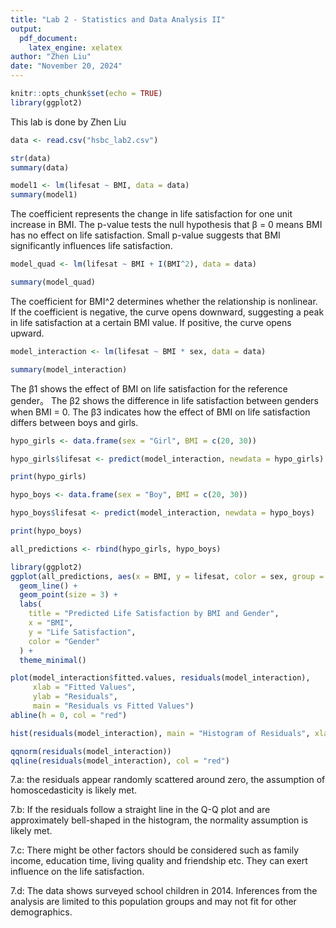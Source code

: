 ```yaml
---
title: "Lab 2 - Statistics and Data Analysis II"
output: 
  pdf_document:
    latex_engine: xelatex
author: "Zhen Liu"
date: "November 20, 2024"
---
```


```r
knitr::opts_chunk$set(echo = TRUE)
library(ggplot2)
```
This lab is done by Zhen Liu

```r
data <- read.csv("hsbc_lab2.csv")

str(data)
summary(data)

model1 <- lm(lifesat ~ BMI, data = data)
summary(model1)
```
The coefficient represents the change in life satisfaction for one unit increase in BMI. The p-value tests the null hypothesis that β = 0 means BMI has no effect on life satisfaction. Small p-value suggests that BMI significantly influences life satisfaction.

```r
model_quad <- lm(lifesat ~ BMI + I(BMI^2), data = data)

summary(model_quad)
```
The coefficient for BMI^2 determines whether the relationship is nonlinear. If the coefficient is negative, the curve opens downward, suggesting a peak in life satisfaction at a certain BMI value. If positive, the curve opens upward.

```r
model_interaction <- lm(lifesat ~ BMI * sex, data = data)

summary(model_interaction)
```
The β1 shows the effect of BMI on life satisfaction for the reference gender。
The β2 shows the difference in life satisfaction between genders when BMI = 0.
The β3 indicates how the effect of BMI on life satisfaction differs between boys and girls.


```r
hypo_girls <- data.frame(sex = "Girl", BMI = c(20, 30))

hypo_girls$lifesat <- predict(model_interaction, newdata = hypo_girls)

print(hypo_girls)
```



```r
hypo_boys <- data.frame(sex = "Boy", BMI = c(20, 30))

hypo_boys$lifesat <- predict(model_interaction, newdata = hypo_boys)

print(hypo_boys)
```

```r
all_predictions <- rbind(hypo_girls, hypo_boys)

library(ggplot2)
ggplot(all_predictions, aes(x = BMI, y = lifesat, color = sex, group = sex)) +
  geom_line() +
  geom_point(size = 3) +
  labs(
    title = "Predicted Life Satisfaction by BMI and Gender",
    x = "BMI",
    y = "Life Satisfaction",
    color = "Gender"
  ) +
  theme_minimal()
```

```r
plot(model_interaction$fitted.values, residuals(model_interaction),
     xlab = "Fitted Values",
     ylab = "Residuals",
     main = "Residuals vs Fitted Values")
abline(h = 0, col = "red")

hist(residuals(model_interaction), main = "Histogram of Residuals", xlab = "Residuals")

qqnorm(residuals(model_interaction))
qqline(residuals(model_interaction), col = "red")
```

7.a: the residuals appear randomly scattered around zero, the assumption of homoscedasticity is likely met.

7.b: If the residuals follow a straight line in the Q-Q plot and are approximately bell-shaped in the histogram, the normality assumption is likely met.

7.c: There might be other factors should be considered such as family income, education time, living quality and friendship etc. They can exert influence on the life satisfaction.

7.d: The data shows surveyed school children in 2014. Inferences from the analysis are limited to this population groups and may not fit for other demographics.